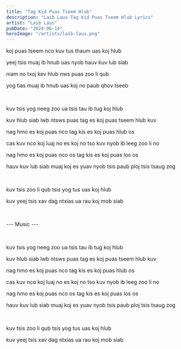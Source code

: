 ```yaml
---
title: "Tag Kid Puas Tseem Hlub"
description: "Laib Laus Tag Kid Puas Tseem Hlub Lyrics"
artist: "Laib Laus"
pubDate: "2024-06-14"
heroImage: "/artists/laib-laus.png"
---
```


koj puas tseem nco kuv tus thaum uas koj hlub

yeej tsis muaj ib hnub uas nyob hauv kuv lub siab

niam no txoj kev hlub nws puas zoo li qub

yog tias muaj ib hnub uas koj no paub qhov tseeb

<br />

kuv tsis yog neeg zoo ua tsis tau ib tug koj hlub

kuv hlub siab lwb ntsws puas tag es koj puas tseem hlub kuv

nag hmo es koj puas nco tag kis es koj puas hlub os

cas kuv nco koj luaj no es koj no tso kuv nyob ib leeg zoo li no

nag hmo es koj puas nco os tag kis es koj puas los os

hauv kuv lub siab muaj koj es yuav nyob tsis paub ploj tsis tsaug zog

<br />

kuv tsis zoo li qub tsis yog tus uas koj hlub

kuv yeej tsis xav dag ntxias ua rau koj mob siab

<br />

--- Music ---

<br />

kuv tsis yog neeg zoo ua tsis tau ib tug koj hlub

kuv hlub siab lwb ntsws puas tag es koj puas tseem hlub kuv

nag hmo es koj puas nco tag kis es koj puas hlub os

cas kuv nco koj luaj no es koj no tso kuv nyob ib leeg zoo li no

nag hmo es koj puas nco os tag kis es koj puas los os

hauv kuv lub siab muaj koj es yuav nyob tsis paub ploj tsis tsaug zog

<br />

kuv tsis zoo li qub tsis yog tus uas koj hlub

kuv yeej tsis xav dag ntxias ua rau koj mob siab
